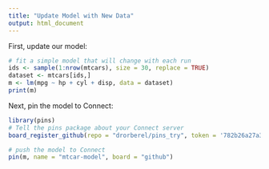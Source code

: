 ```yaml
---
title: "Update Model with New Data"
output: html_document
---
```


First, update our model:

```r
# fit a simple model that will change with each run
ids <- sample(1:nrow(mtcars), size = 30, replace = TRUE)
dataset <- mtcars[ids,]
m <- lm(mpg ~ hp + cyl + disp, data = dataset)
print(m)
```

Next, pin the model to Connect:

```r
library(pins)
# Tell the pins package about your Connect server
board_register_github(repo = "drorberel/pins_try", token = '782b26a27a348c1c0b0d14ce8e6a964ab7d7742a')

# push the model to Connect
pin(m, name = "mtcar-model", board = "github")
```